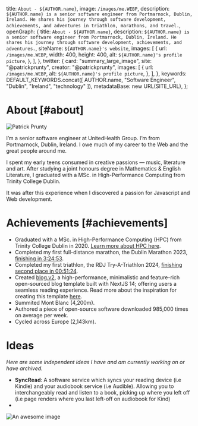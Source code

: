 
  title: `About - ${AUTHOR.name}`,
  image: `/images/me.WEBP`,
  description: `${AUTHOR.name} is a senior software engineer from Portmarnock, Dublin, Ireland. He shares his journey through software development, achievements, and adventures in triathlon, marathons, and travel.`,
  openGraph: {
    title: `About - ${AUTHOR.name}`,
    description: `${AUTHOR.name} is a senior software engineer from Portmarnock, Dublin, Ireland. He shares his journey through software development, achievements, and adventures.`,
    siteName: `${AUTHOR.name}'s website`,
    images: [
      {
        url: `/images/me.WEBP`,
        width: 400,
        height: 400,
        alt: `${AUTHOR.name}'s profile picture`,
      },
    ],
  },
  twitter: {
    card: "summary_large_image",
    site: "@patrickprunty",
    creator: "@patrickprunty",
    images: [
      {
        url: `/images/me.WEBP`,
        alt: `${AUTHOR.name}'s profile picture`,
      },
    ],
  },
  keywords: DEFAULT_KEYWORDS.concat([
    AUTHOR.name,
    "Software Engineer",
    "Dublin",
    "Ireland",
    "technology"
  ]),
  metadataBase: new URL(SITE_URL),
};

# About [#about]

<Image
src="/images/me.WEBP"
alt="Patrick Prunty"
className="bg-gray-100 rounded-md block mt-2 mb-5 mx-auto w-full sm:w-80 md:float-right sm:ml-5 sm:mb-5"
unoptimized
width={160}
height={160}
priority
/>

I&rsquo;m a senior software engineer at UnitedHealth Group. I&rsquo;m
from Portmarnock, Dublin, Ireland. I owe much of my career to the Web
and the great people around me.

I spent my early teens consumed in creative passions — music, literature and
art. After studying a joint honours degree in Mathematics & English Literature,
 I graduated with a MSc. in High-Performance Computing from Trinity College
 Dublin.

It was after this experience when I discovered a passion for Javascript and Web
development.

# Achievements [#achievements]

* Graduated with a MSc. in High-Performance Computing (HPC) from Trinity College Dublin in 2020. [Learn more about HPC here](/blog/high-performance-computing).
* Completed my first full-distance marathon, the Dublin Marathon 2023, [finishing in 3:24:53](https://www.strava.com/activities/10125503113/best-efforts).
* Completed my first triathlon, the RDJ Try-A-Triathlon 2024, [finishing second place in 00:51:24](https://www.strava.com/activities/12229188198).
* Created [blog.v2](https://github.com/pprunty/blog.v2), a high-performance, minimalistic and feature-rich open-sourced blog template built with NextJS 14; offering users a seamless reading experience. Read more about the inspiration for creating this template [here]().
* Summited Mont Blanc (4,200m).
* Authored a piece of open-source software downloaded 985,000 times on average per week.
* Cycled across Europe (2,143km).

# Ideas

_Here are some independent ideas I have and am currently working on or have archived._

* **SyncRead**: A software service which syncs your reading device (i.e Kindle) and your audiobook service (i.e Audible).
Allowing you to interchangeably read and listen to a book, picking up where you left off (i.e page renders where you
last left-off on audiobook for Kind)
*



![An awesome image](/images/jigsaw-presents.png)

